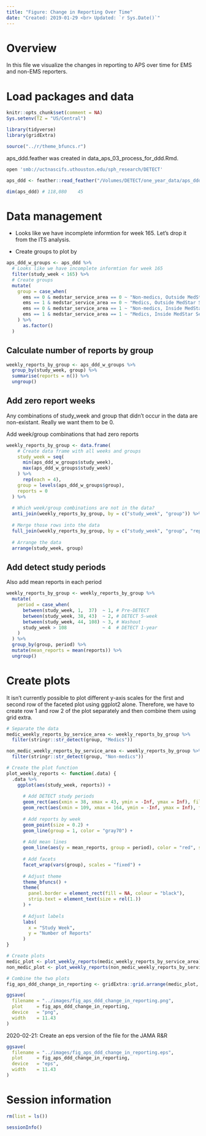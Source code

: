 ```yaml
---
title: "Figure: Change in Reporting Over Time"
date: "Created: 2019-01-29 <br> Updated: `r Sys.Date()`"
---
```


# Overview

In this file we visualize the changes in reporting to APS over time for EMS and non-EMS reporters.


# Load packages and data

```r
knitr::opts_chunk$set(comment = NA)
Sys.setenv(TZ = "US/Central")
```

```r
library(tidyverse)
library(gridExtra)
```

```r
source("../r/theme_bfuncs.r")
```

aps_ddd.feather was created in data_aps_03_process_for_ddd.Rmd.

```bash
open 'smb://uctnascifs.uthouston.edu/sph_research/DETECT'
```

```r
aps_ddd <- feather::read_feather("/Volumes/DETECT/one_year_data/aps_ddd.feather")
```

```r
dim(aps_ddd) # 118,080    45
```


# Data management

* Looks like we have incomplete informtion for week 165. Let's drop it from the ITS analysis.

* Create groups to plot by

```r
aps_ddd_w_groups <- aps_ddd %>% 
  # Looks like we have incomplete informtion for week 165
  filter(study_week < 165) %>% 
  # Create groups
  mutate(
    group = case_when(
      ems == 0 & medstar_service_area == 0 ~ "Non-medics, Outside MedStar Service Area",
      ems == 1 & medstar_service_area == 0 ~ "Medics, Outside MedStar Service Area",
      ems == 0 & medstar_service_area == 1 ~ "Non-medics, Inside MedStar Service Area",
      ems == 1 & medstar_service_area == 1 ~ "Medics, Inside MedStar Service Area"
    ) %>% 
      as.factor()
  )
```


## Calculate number of reports by group

```r
weekly_reports_by_group <- aps_ddd_w_groups %>%
  group_by(study_week, group) %>% 
  summarise(reports = n()) %>% 
  ungroup()
```


## Add zero report weeks

Any combinations of study_week and group that didn't occur in the data are non-existant. Really we want them to be 0.

Add week/group combinations that had zero reports

```r
weekly_reports_by_group <- data.frame(
    # Create data frame with all weeks and groups
    study_week = seq(
      min(aps_ddd_w_groups$study_week), 
      max(aps_ddd_w_groups$study_week)
    ) %>% 
      rep(each = 4),
    group = levels(aps_ddd_w_groups$group),
    reports = 0
  ) %>% 
  
  # Which week/group combinations are not in the data?
  anti_join(weekly_reports_by_group, by = c("study_week", "group")) %>% 
  
  # Merge those rows into the data
  full_join(weekly_reports_by_group, by = c("study_week", "group", "reports")) %>% 
  
  # Arrange the data
  arrange(study_week, group)
```


## Add detect study periods

Also add mean reports in each period

```r
weekly_reports_by_group <- weekly_reports_by_group %>% 
  mutate(
    period = case_when(
      between(study_week, 1,  37)  ~ 1, # Pre-DETECT
      between(study_week, 38, 43)  ~ 2, # DETECT 5-week
      between(study_week, 44, 108) ~ 3, # Washout
      study_week > 108             ~ 4  # DETECT 1-year
    )
  ) %>% 
  group_by(group, period) %>%
  mutate(mean_reports = mean(reports)) %>% 
  ungroup()
```


# Create plots

It isn't currently possible to plot different y-axis scales for the first and second row of the faceted plot using ggplot2 alone. Therefore, we have to create row 1 and row 2 of the plot separately and then combine them using grid extra.

```r
# Separate the data
medic_weekly_reports_by_service_area <- weekly_reports_by_group %>% 
  filter(stringr::str_detect(group, "Medics"))

non_medic_weekly_reports_by_service_area <- weekly_reports_by_group %>% 
  filter(stringr::str_detect(group, "Non-medics"))
```

```r
# Create the plot function
plot_weekly_reports <- function(.data) {
  .data %>% 
    ggplot(aes(study_week, reports)) +
      
      # Add DETECT study periods
      geom_rect(aes(xmin = 38, xmax = 43, ymin = -Inf, ymax = Inf), fill = "lightyellow") +
      geom_rect(aes(xmin = 109, xmax = 164, ymin = -Inf, ymax = Inf), fill = "lightyellow") +
      
      # Add reports by week
      geom_point(size = 0.2) +
      geom_line(group = 1, color = "gray70") +
    
      # Add mean lines
      geom_line(aes(y = mean_reports, group = period), color = "red", size = 2) +
    
      # Add facets
      facet_wrap(vars(group), scales = "fixed") +
    
      # Adjust theme
      theme_bfuncs() +
      theme(
        panel.border = element_rect(fill = NA, colour = "black"),
        strip.text = element_text(size = rel(1.))
      ) +
      
      # Adjust labels
      labs(
        x = "Study Week", 
        y = "Number of Reports"
      )
}
```

```r
# Create plots
medic_plot <- plot_weekly_reports(medic_weekly_reports_by_service_area)
non_medic_plot <- plot_weekly_reports(non_medic_weekly_reports_by_service_area)
```

```r
# Combine the two plots
fig_aps_ddd_change_in_reporting <- gridExtra::grid.arrange(medic_plot, non_medic_plot)
```

```r
ggsave(
  filename = "../images/fig_aps_ddd_change_in_reporting.png",
  plot     = fig_aps_ddd_change_in_reporting,
  device   = "png",
  width    = 11.43
)
```

2020-02-21: Create an eps version of the file for the JAMA R&R

```r
ggsave(
  filename = "../images/fig_aps_ddd_change_in_reporting.eps",
  plot     = fig_aps_ddd_change_in_reporting,
  device   = "eps",
  width    = 11.43
)
```


# Session information

```r
rm(list = ls())
```

```r
sessionInfo()
```